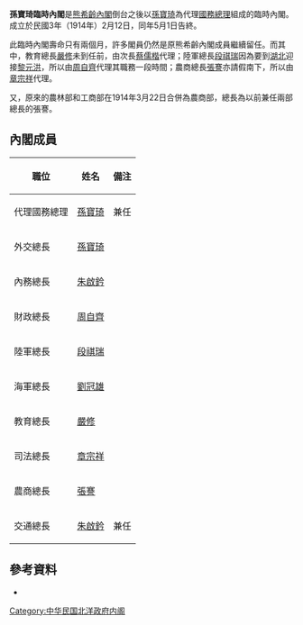 '''孫寶琦臨時內閣'''是[[熊希齡內閣|熊希齡內閣]]倒台之後以[[孫寶琦|孫寶琦]]為代理[[國務總理|國務總理]]組成的臨時內閣。成立於民國3年（1914年）2月12日，同年5月1日告終。

此臨時內閣壽命只有兩個月，許多閣員仍然是原熊希齡內閣成員繼續留任。而其中，教育總長[[嚴修|嚴修]]未到任前，由次長[[蔡儒楷|蔡儒楷]]代理；陸軍總長[[段祺瑞|段祺瑞]]因為要到[[湖北|湖北]]迎接[[黎元洪|黎元洪]]，所以由[[周自齊|周自齊]]代理其職務一段時間；農商總長[[張謇|張謇]]亦請假南下，所以由[[章宗祥|章宗祥]]代理。

又，原來的農林部和工商部在1914年3月22日合併為農商部，總長為以前兼任兩部總長的張謇。

==內閣成員==
{| class="wikitable" border="1" cellspacing="0" cellpadding="1"
|-
! style="white-space:nowrap" |職位!!姓名!!備注
|-
!代理國務總理
|[[孫寶琦|孫寶琦]]||兼任
|-
!外交總長
|[[孫寶琦|孫寶琦]]
|-
!內務總長
|[[朱啟鈐|朱啟鈐]]
|-
!財政總長
|[[周自齊|周自齊]]
|-
!陸軍總長
|[[段祺瑞|段祺瑞]]
|-
!海軍總長
|[[劉冠雄|劉冠雄]]
|-
!教育總長
|[[嚴修|嚴修]]
|-
!司法總長
|[[章宗祥|章宗祥]]
|-
!農商總長
|[[張謇|張謇]]
|-
!交通總長
|[[朱啟鈐|朱啟鈐]]||兼任
|}

==參考資料==
*{{cite book |author=謝彬 |authorlink= |coauthors= |title=民國政黨史 |year=1924年 |publisher=上海學術研究會叢書部 |location= |isbn=978-7-101-05531-3 }}


{{北洋時期內閣|熊希齡內閣|孫寶琦臨時內閣|1914年2月12日—1914年5月1日|第一次徐世昌內閣}}

{{DEFAULTSORT:Sun Baoqi}}
[[Category:中华民国北洋政府内阁|Category:中华民国北洋政府内阁]]